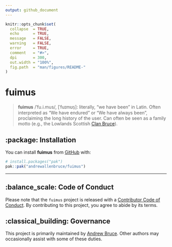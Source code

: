 ```yaml
---
output: github_document
---
```


<!-- README.md is generated from README.Rmd. Please edit that file -->

```r
knitr::opts_chunk$set(
  collapse  = TRUE,
  echo      = TRUE,
  message   = FALSE, 
  warning   = FALSE,
  error     = TRUE,
  comment   = "#>",
  dpi       = 300, 
  out.width = "100%",
  fig.path  = "man/figures/README-"
)
```

# fuimus

> **fuimus** /ˈfu.i.mus/, [ˈfuɪmʊs̠]: literally, "we have been" in Latin. Often interpreted as "We have endured" or "We have always been", proclaiming the long history of the user. Can often be seen as a family motto (e.g., the Lowlands Scottish [Clan Bruce](https://en.wikipedia.org/wiki/Clan_Bruce)).

<!-- badges: start -->

<!-- badges: end -->

## :package: Installation

You can install **fuimus** from [GitHub](https://github.com/) with:

``` r
# install.packages("pak")
pak::pak("andrewallenbruce/fuimus")
```

------------------------------------------------------------------------

## :balance_scale: Code of Conduct

Please note that the `fuimus` project is released with a [Contributor Code of Conduct](https://andrewallenbruce.github.io/fuimus/CODE_OF_CONDUCT.html). By contributing to this project, you agree to abide by its terms.

## :classical_building: Governance

This project is primarily maintained by [Andrew Bruce](https://github.com/andrewallenbruce). Other authors may occasionally assist with some of these duties.
